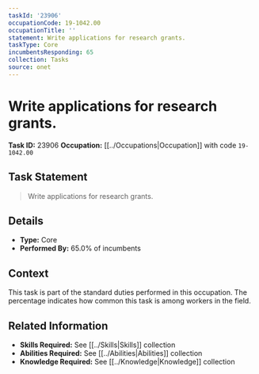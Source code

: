 ```yaml
---
taskId: '23906'
occupationCode: 19-1042.00
occupationTitle: ''
statement: Write applications for research grants.
taskType: Core
incumbentsResponding: 65
collection: Tasks
source: onet
---
```

# Write applications for research grants.

**Task ID:** 23906
**Occupation:** [[../Occupations|Occupation]] with code `19-1042.00`

## Task Statement

> Write applications for research grants.

## Details

- **Type:** Core
- **Performed By:** 65.0% of incumbents

## Context

This task is part of the standard duties performed in this occupation. The percentage indicates how common this task is among workers in the field.

## Related Information

- **Skills Required:** See [[../Skills|Skills]] collection
- **Abilities Required:** See [[../Abilities|Abilities]] collection
- **Knowledge Required:** See [[../Knowledge|Knowledge]] collection

